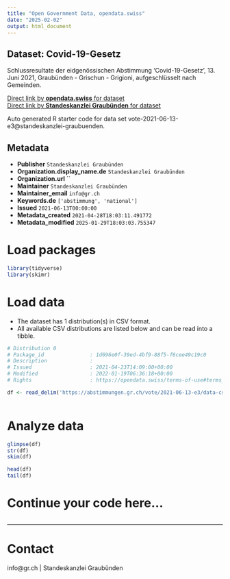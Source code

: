 ```yaml
---
title: "Open Government Data, opendata.swiss"
date: "2025-02-02"
output: html_document
---
```


## Dataset: Covid-19-Gesetz

Schlussresultate der eidgenössischen Abstimmung 'Covid-19-Gesetz', 13. Juni 2021, Graubünden - Grischun - Grigioni, aufgeschlüsselt nach Gemeinden.

[Direct link by **opendata.swiss** for dataset](https://opendata.swiss/de/dataset/covid-19-gesetz)<br>
[Direct link by **Standeskanzlei Graubünden** for dataset](https://abstimmungen.gr.ch/vote/2021-06-13-e3/data)

Auto generated R starter code for data set vote-2021-06-13-e3@standeskanzlei-graubuenden.

## Metadata

- **Publisher** `Standeskanzlei Graubünden`
- **Organization.display_name.de** `Standeskanzlei Graubünden`
- **Organization.url** ``
- **Maintainer** `Standeskanzlei Graubünden`
- **Maintainer_email** `info@gr.ch`
- **Keywords.de** `['abstimmung', 'national']`
- **Issued** `2021-06-13T00:00:00`
- **Metadata_created** `2021-04-28T18:03:11.491772`
- **Metadata_modified** `2025-01-29T18:03:03.755347`


# Load packages

```r

library(tidyverse)
library(skimr)

```

# Load data

-   The dataset has 1 distribution(s) in CSV format.
-   All available CSV distributions are listed below and can be read into a tibble.

```r

# Distribution 0
# Package_id               : 1d696e0f-39ed-4bf9-88f5-f6cee49c19c0
# Description              : 
# Issued                   : 2021-04-23T14:09:00+00:00
# Modified                 : 2022-01-19T06:36:18+00:00
# Rights                   : https://opendata.swiss/terms-of-use#terms_by

df <- read_delim('https://abstimmungen.gr.ch/vote/2021-06-13-e3/data-csv')



```

# Analyze data

```r

glimpse(df)
str(df)
skim(df)

head(df)
tail(df)

```

# Continue your code here...

```r

```

------------------------------------------------------------------------

# Contact

info@gr.ch | Standeskanzlei Graubünden
